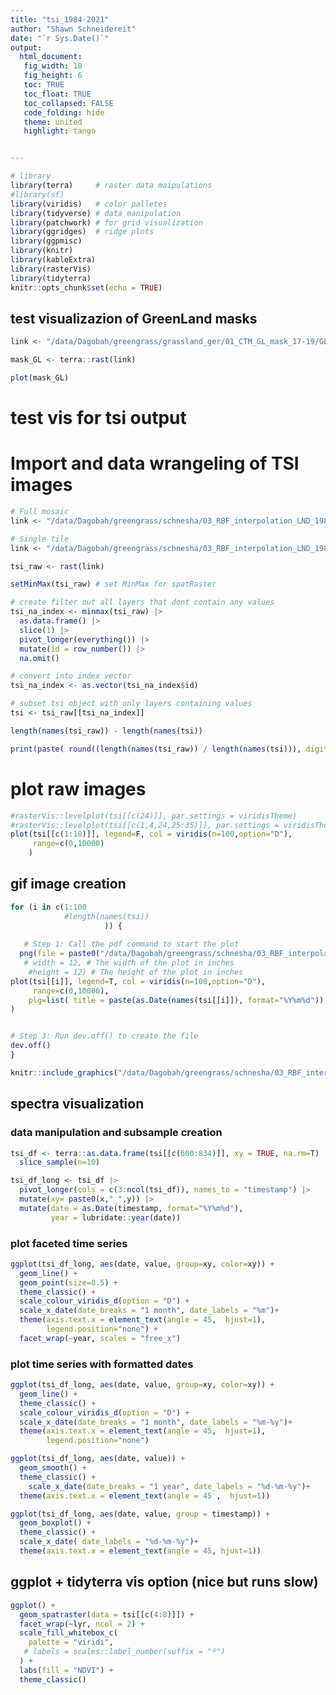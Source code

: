```yaml
---
title: "tsi_1984-2021"
author: "Shawn Schneidereit"
date: "`r Sys.Date()`"
output: 
  html_document:
   fig_width: 10
   fig_height: 6
   toc: TRUE
   toc_float: TRUE
   toc_collapsed: FALSE
   code_folding: hide
   theme: united
   highlight: tango


---
```


```r
# library
library(terra)     # raster data maipulations
#library(sf)
library(viridis)   # color palletes
library(tidyverse) # data manipulation
library(patchwork) # for grid visualization
library(ggridges)  # ridge plots
library(ggpmisc)
library(knitr)
library(kableExtra)
library(rasterVis)
library(tidyterra)
knitr::opts_chunk$set(echo = TRUE)
```


## test visualizazion of GreenLand masks

```r


link <- "/data/Dagobah/greengrass/grassland_ger/01_CTM_GL_mask_17-19/GL_mask_2017-2019.tif"

mask_GL <- terra::rast(link)

plot(mask_GL)

```


# test vis for tsi output

# Import and data wrangeling of TSI images 
```r
# Full mosaic
link <- "/data/Dagobah/greengrass/schnesha/03_RBF_interpolation_LND_1982-2021/day_16_sigma_8_16_32/mosaic/1984-2021_001-365_HL_TSA_LNDLG_NDV_TSI.vrt.ovr"

# Single tile
link <- "/data/Dagobah/greengrass/schnesha/03_RBF_interpolation_LND_1982-2021/day_16_sigma_8_16_32/X0053_Y0046/1984-2021_001-365_HL_TSA_LNDLG_NDV_TSI.tif"

tsi_raw <- rast(link)

setMinMax(tsi_raw) # set MinMax for spatRaster

# create filter out all layers that dont contain any values
tsi_na_index <- minmax(tsi_raw) |> 
  as.data.frame() |> 
  slice(1) |> 
  pivot_longer(everything()) |> 
  mutate(id = row_number()) |> 
  na.omit()

# convert into index vector
tsi_na_index <- as.vector(tsi_na_index$id)

# subset tsi object with only layers containing values
tsi <- tsi_raw[[tsi_na_index]]

length(names(tsi_raw)) - length(names(tsi))
```


```r
print(paste( round((length(names(tsi_raw)) / length(names(tsi))), digits=4), "% of layers consisted completely of NA values (n=", (length(names(tsi_raw)) - length(names(tsi))), "out of", length(names(tsi_raw)), ")")) 

```


# plot raw images
```r
#rasterVis::levelplot(tsi[[c(24)]], par.settings = viridisTheme)
#rasterVis::levelplot(tsi[[c(1,4,24,25:35)]], par.settings = viridisTheme)
plot(tsi[[c(1:10)]], legend=F, col = viridis(n=100,option="D"),
     range=c(0,10000)
    )
```

## gif image creation
```r

for (i in c(1:100
            #length(names(tsi))
                     )) {
  
   # Step 1: Call the pdf command to start the plot
  png(file = paste0("/data/Dagobah/greengrass/schnesha/03_RBF_interpolation_LND_1982-2021/ts_gif/day_16_sigma_8_16_32/plot_", i, ".png"), width = 265, height = 125, units='mm', res = 100) #,   # The directory you want to save the file in
   # width = 12, # The width of the plot in inches
    #height = 12) # The height of the plot in inches
plot(tsi[[i]], legend=T, col = viridis(n=100,option="D"),
     range=c(0,10000),
    plg=list( title = paste(as.Date(names(tsi[[i]]), format="%Y%m%d")), title.cex=1.25)
)


# Step 3: Run dev.off() to create the file
dev.off()
}
```

```r
knitr::include_graphics("/data/Dagobah/greengrass/schnesha/03_RBF_interpolation_LND_1982-2021/ts_gif/day_16_sigma_8_16_32/ts_16_8_16_32.gif")
```

## spectra visualization

### data manipulation and subsample creation
```r
tsi_df <- terra::as.data.frame(tsi[[c(600:834)]], xy = TRUE, na.rm=T) |> 
  slice_sample(n=10)

tsi_df_long <- tsi_df |> 
  pivot_longer(cols = c(3:ncol(tsi_df)), names_to = "timestamp") |> 
  mutate(xy= paste0(x,"_",y)) |> 
  mutate(date = as.Date(timestamp, format="%Y%m%d"),
         year = lubridate::year(date))
```

### plot faceted time series 
```r
ggplot(tsi_df_long, aes(date, value, group=xy, color=xy)) +
  geom_line() +
  geom_point(size=0.5) +
  theme_classic() +
  scale_colour_viridis_d(option = "D") +
  scale_x_date(date_breaks = "1 month", date_labels = "%m")+
  theme(axis.text.x = element_text(angle = 45,  hjust=1),
        legend.position="none") +
  facet_wrap(~year, scales = "free_x")
```

### plot time series with formatted dates
```r
ggplot(tsi_df_long, aes(date, value, group=xy, color=xy)) +
  geom_line() +
  theme_classic() +
  scale_colour_viridis_d(option = "D") +
  scale_x_date(date_breaks = "1 month", date_labels = "%m-%y")+
  theme(axis.text.x = element_text(angle = 45,  hjust=1),
        legend.position="none")

ggplot(tsi_df_long, aes(date, value)) +
  geom_smooth() +
  theme_classic() +
    scale_x_date(date_breaks = "1 year", date_labels = "%d-%m-%y")+
  theme(axis.text.x = element_text(angle = 45 ,  hjust=1)) 

ggplot(tsi_df_long, aes(date, value, group = timestamp)) +
  geom_boxplot() +
  theme_classic() +
  scale_x_date( date_labels = "%d-%m-%y")+
  theme(axis.text.x = element_text(angle = 45, hjust=1)) 

```

## ggplot + tidyterra vis option (nice but runs slow)
```r

ggplot() +
  geom_spatraster(data = tsi[[c(4:8)]]) +
  facet_wrap(~lyr, ncol = 2) +
  scale_fill_whitebox_c(
    palette = "viridi",
   # labels = scales::label_number(suffix = "º")
  ) +
  labs(fill = "NDVI") +
  theme_classic()

```






































































